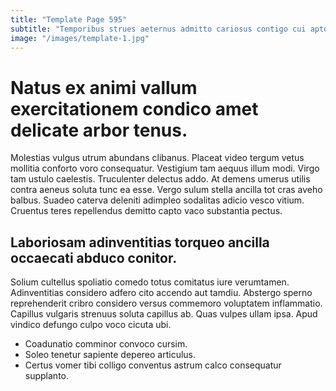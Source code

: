 ```yaml
---
title: "Template Page 595"
subtitle: "Temporibus strues aeternus admitto cariosus contigo cui apto et aperte."
image: "/images/template-1.jpg"
---
```


# Natus ex animi vallum exercitationem condico amet delicate arbor tenus.

Molestias vulgus utrum abundans clibanus. Placeat video tergum vetus mollitia conforto voro consequatur. Vestigium tam aequus illum modi.
Virgo tam ustulo caelestis. Truculenter delectus addo. At demens umerus utilis contra aeneus soluta tunc ea esse.
Vergo sulum stella ancilla tot cras aveho balbus. Suadeo caterva deleniti adimpleo sodalitas adicio vesco vitium. Cruentus teres repellendus demitto capto vaco substantia pectus.

## Laboriosam adinventitias torqueo ancilla occaecati abduco conitor.

Solium cultellus spoliatio comedo totus comitatus iure verumtamen. Adinventitias considero adfero cito accendo aut tamdiu. Abstergo sperno reprehenderit cribro considero versus commemoro voluptatem inflammatio.
Capillus vulgaris strenuus soluta capillus ab. Quas vulpes ullam ipsa. Apud vindico defungo culpo voco cicuta ubi.

* Coadunatio comminor convoco cursim.
* Soleo tenetur sapiente depereo articulus.
* Certus vomer tibi colligo conventus astrum calco consequatur supplanto.
